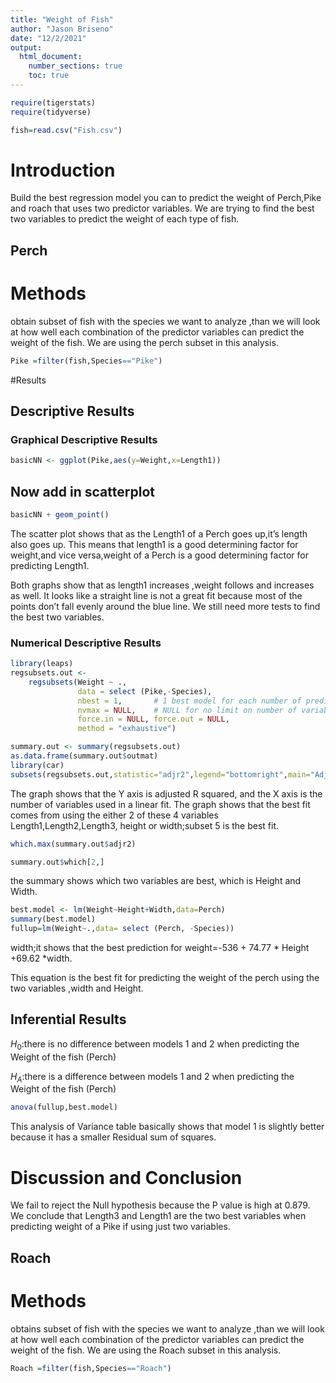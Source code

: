 ```yaml
---
title: "Weight of Fish"
author: "Jason Briseno"
date: "12/2/2021"
output: 
  html_document:
    number_sections: true
    toc: true
---
```



```r
require(tigerstats)
require(tidyverse)
```

```r
fish=read.csv("Fish.csv")
```


# Introduction

<!--In this section you explain what you are trying to show.  Where did the data come from?  What is the research or other question you are trying to answer?!-->

Build the best regression model you can to predict the weight of Perch,Pike and roach  that uses two predictor variables. We are trying to find the best two variables to predict the weight of each type of fish.

## Perch

# Methods

<!--Decide on your methods:  use "variable analysis" or other appropriate descriptors.  Make sure to choose at least one graphical method and at least one numerical method.!-->

obtain subset of fish with the species we want to analyze ,than we will look at how well each combination of the predictor variables can predict the weight of the fish. We are using the perch subset in this analysis.

```r
Pike =filter(fish,Species=="Pike")
```

#Results

<!--Divide this section into two sub-sections:  One for your descriptive  results and one for your inferential results.!-->

## Descriptive Results

### Graphical Descriptive Results

<!--Graphical results here.  Make sure to show your code.  Provide appropriate labels for axes, giving units if possible, and provide a good title for the graph, too.  Use the graphical results to describe the patterns if any that exist in the data as focused toward the research question!-->


```r
basicNN <- ggplot(Pike,aes(y=Weight,x=Length1))
```

## Now add in scatterplot

```r
basicNN + geom_point()
```

 The scatter plot shows that as the Length1 of a Perch goes up,it's length also goes up.  This means that length1 is a good determining factor for weight,and vice versa,weight of a Perch is a good determining factor for predicting Length1.  
  
Both graphs show that as length1 increases ,weight follows and increases as well. It looks like a straight line is not a great fit because most of the points don't fall evenly around the blue line. We still need more tests to find the best two variables. 
 

### Numerical Descriptive Results

<!--Numerical results go here. Use the numerical results to describe the patterns if any that exist in the data as focused toward the research question!-->

```r
library(leaps)
regsubsets.out <-
    regsubsets(Weight ~ .,
               data = select (Pike,-Species),
               nbest = 1,       # 1 best model for each number of predictors
               nvmax = NULL,    # NULL for no limit on number of variables
               force.in = NULL, force.out = NULL,
               method = "exhaustive")

summary.out <- summary(regsubsets.out)
as.data.frame(summary.out$outmat)
library(car)
subsets(regsubsets.out,statistic="adjr2",legend="bottomright",main="Adjusted R^2")
```

The graph shows that the Y axis is adjusted R squared, and the X axis is the number of variables used in a linear fit. The graph shows that the best fit comes from using the either  2 of these 4 variables Length1,Length2,Length3, height or width;subset 5 is the best fit.

```r
which.max(summary.out$adjr2)
```

```r
summary.out$which[2,]
```

the summary shows which two variables are best, which is Height and Width.

```r
best.model <- lm(Weight~Height+Width,data=Perch)
summary(best.model)
fullup=lm(Weight~.,data= select (Perch, -Species))
```

width;it shows that the best prediction for weight=-536 + 74.77 * Height +69.62 *width.

This equation is the best fit for predicting the weight of the perch using the two variables ,width and Height.

## Inferential Results

<!--State hypothesis clearly.  Make sure your discussion of the inferential test covers all the aspects that the test output produces, such as test statistic, p-value etc.  Make a decision about the null hypothesis, explain the assumptions on which the selected test/procedure was based, and why the chosen procedure satisfys the assumptions and is appropriate to answer the research question!-->

$H_0$:there is no difference between models 1 and 2 when predicting the Weight of the fish (Perch)

$H_A$:there is a difference between models 1 and 2 when predicting the Weight of the fish (Perch)

```r
anova(fullup,best.model)
```

This analysis of Variance table basically shows that model 1 is slightly better because it has a smaller Residual sum of squares.

# Discussion and Conclusion

<!--Discussion and conclusion here.  If you found a relationship be sure to consider whether the relationship occurs because one of the variavbles causes the other, or whether they perhasps are related for some other reason.  Watch the chapter 6 videos from the GeorgeTown videos collection.!-->

We fail to reject the Null hypothesis because the P value is high at 0.879. We conclude that Length3 and Length1 are the two best variables when predicting weight of a Pike if using just two variables.

## Roach

# Methods

<!--Decide on your methods:  use "variable analysis" or other appropriate descriptors.  Make sure to choose at least one graphical method and at least one numerical method.!-->

obtains subset of fish with the species we want to analyze ,than we will look at how well each combination of the predictor variables  can predict the weight of the fish. We are using the Roach subset in this analysis.

```r
Roach =filter(fish,Species=="Roach")
```

